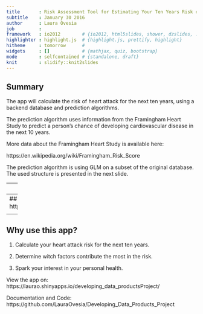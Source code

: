 ```yaml
---
title       : Risk Assessment Tool for Estimating Your Ten Years Risk of Having a Heart Attack
subtitle    : January 30 2016
author      : Laura Ovesia
job         : 
framework   : io2012        # {io2012, html5slides, shower, dzslides, ...}
highlighter : highlight.js  # {highlight.js, prettify, highlight}
hitheme     : tomorrow      # 
widgets     : []            # {mathjax, quiz, bootstrap}
mode        : selfcontained # {standalone, draft}
knit        : slidify::knit2slides
---
```



## Summary
The app will calculate the risk of heart attack for the next ten years, using a backend database and prediction algorithms. 

The prediction algorithm uses information from the Framingham Heart Study to predict a person's chance of developing cardiovascular disease in the next 10 years.

More data about the Framingham Heart Study is available here:

https://en.wikipedia.org/wiki/Framingham_Risk_Score

The prediction algorithm is using GLM on a subset of the original database.
The used structure is presented in the next slide.



---
## Prediction Database Structure

```r
framingham <- read.csv("framingham.csv")
newFramingham<- data.frame(age=framingham$age,male=framingham$male,
                    totChol=framingham$totChol,currentSmoker=framingham$currentSmoker,
                    diabetes=framingham$diabetes,sysBP=framingham$sysBP,
                    BPMeds=framingham$BPMeds,TenYearCHD=framingham$TenYearCHD)
str(newFramingham)
```

---
## Application 
https://laurao.shinyapps.io/developing_data_productsProject/

<div style='text-align: center;'>
    <img height='460' src='Image1.PNG' />
</div>

---
## Why use this app?

1. Calculate your heart attack risk for the next ten years.

2. Determine witch factors contribute the most in the risk.

3. Spark your interest in your personal health.

View the app on: https://laurao.shinyapps.io/developing_data_productsProject/

Documentation and Code: https://github.com/LauraOvesia/Developing_Data_Products_Project


